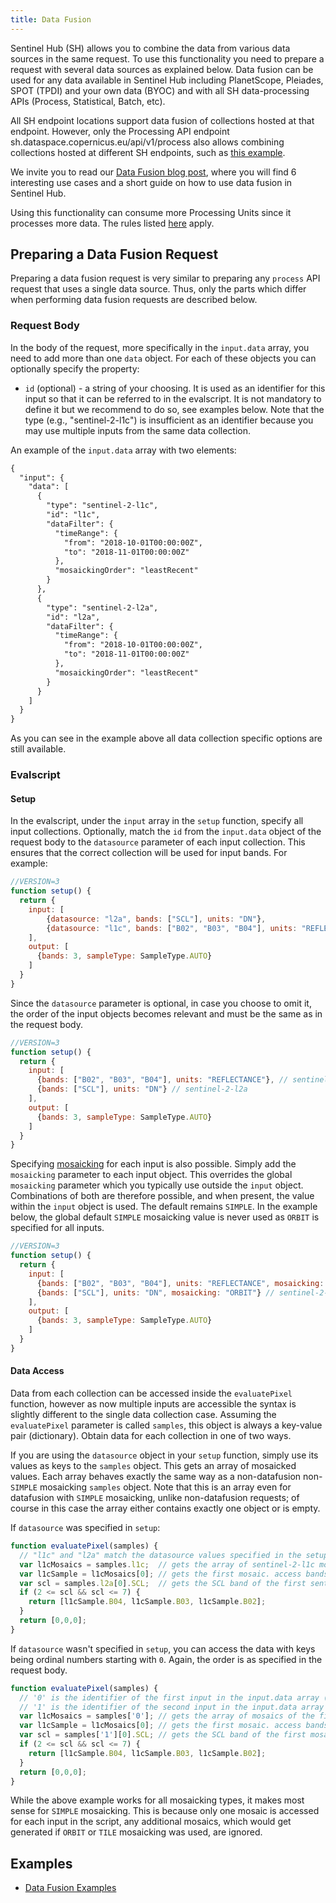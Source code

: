 ```yaml
---
title: Data Fusion
---
```


Sentinel Hub (SH) allows you to combine the data from various data
sources in the same request. To use this functionality you need to
prepare a request with several data sources as explained below. Data
fusion can be used for any data available in Sentinel Hub including
PlanetScope, Pleiades, SPOT (TPDI) and your own data (BYOC) and with all
SH data-processing APIs (Process, Statistical, Batch, etc).

All SH endpoint locations support data fusion of collections hosted at
that endpoint. However, only the Processing API endpoint
sh.dataspace.copernicus.eu/api/v1/process also allows combining
collections hosted at different SH endpoints, such as [this
example](/APIs/SentinelHub/Process/Examples/DataFusion.qmd#pan-sharpen-landsat-8-with-sentinel-2).

We invite you to read our [Data Fusion blog
post](https://medium.com/sentinel-hub/data-fusion-combine-satellite-datasets-to-unlock-new-possibilities-26356c481169){target="_blank"},
where you will find 6 interesting use cases and a short guide on how to
use data fusion in Sentinel Hub.

::: callout-note
Using this functionality can consume more Processing Units since it
processes more data. The rules listed
[here](/APIs/SentinelHub/Overview/ProcessingUnit.qmd) apply.
:::

## Preparing a Data Fusion Request

Preparing a data fusion request is very similar to preparing any
`process` API request that uses a single data source. Thus, only the
parts which differ when performing data fusion requests are described
below.

### Request Body

In the body of the request, more specifically in the `input.data` array,
you need to add more than one `data` object. For each of these objects
you can optionally specify the property:

-   `id` (optional) - a string of your choosing. It is used as an
    identifier for this input so that it can be referred to in the
    evalscript. It is not mandatory to define it but we recommend to do
    so, see examples below. Note that the type (e.g.,
    \"sentinel-2-l1c\") is insufficient as an identifier because you may
    use multiple inputs from the same data collection.

An example of the `input.data` array with two elements:

``` default
{
  "input": {
    "data": [
      {
        "type": "sentinel-2-l1c",
        "id": "l1c",
        "dataFilter": {
          "timeRange": {
            "from": "2018-10-01T00:00:00Z",
            "to": "2018-11-01T00:00:00Z"
          },
          "mosaickingOrder": "leastRecent"
        }
      },
      {
        "type": "sentinel-2-l2a",
        "id": "l2a",
        "dataFilter": {
          "timeRange": {
            "from": "2018-10-01T00:00:00Z",
            "to": "2018-11-01T00:00:00Z"
          },
          "mosaickingOrder": "leastRecent"
        }
      }
    ]
  }
}
```

As you can see in the example above all data collection specific options
are still available.

### Evalscript

#### Setup

In the evalscript, under the `input` array in the `setup` function,
specify all input collections. Optionally, match the `id` from the
`input.data` object of the request body to the `datasource` parameter of
each input collection. This ensures that the correct collection will be
used for input bands. For example:

``` javascript
//VERSION=3
function setup() {
  return {
    input: [
        {datasource: "l2a", bands: ["SCL"], units: "DN"},
        {datasource: "l1c", bands: ["B02", "B03", "B04"], units: "REFLECTANCE"}
    ],
    output: [
      {bands: 3, sampleType: SampleType.AUTO}
    ]
  }
}
```

Since the `datasource` parameter is optional, in case you choose to omit
it, the order of the input objects becomes relevant and must be the same
as in the request body.

``` javascript
//VERSION=3
function setup() {
  return {
    input: [
      {bands: ["B02", "B03", "B04"], units: "REFLECTANCE"}, // sentinel-2-l1c
      {bands: ["SCL"], units: "DN"} // sentinel-2-l2a
    ],
    output: [
      {bands: 3, sampleType: SampleType.AUTO}
    ]
  }
}
```

Specifying [mosaicking](/APIs/SentinelHub/Evalscript/V3.qmd#mosaicking)
for each input is also possible. Simply add the `mosaicking` parameter
to each input object. This overrides the global `mosaicking` parameter
which you typically use outside the `input` object. Combinations of both
are therefore possible, and when present, the value within the `input`
object is used. The default remains `SIMPLE`. In the example below, the
global default `SIMPLE` mosaicking value is never used as `ORBIT` is
specified for all inputs.

``` javascript
//VERSION=3
function setup() {
  return {
    input: [
      {bands: ["B02", "B03", "B04"], units: "REFLECTANCE", mosaicking: "ORBIT"}, // sentinel-2-l1c
      {bands: ["SCL"], units: "DN", mosaicking: "ORBIT"} // sentinel-2-l2a
    ],
    output: [
      {bands: 3, sampleType: SampleType.AUTO}
    ]
  }
}
```

#### Data Access

Data from each collection can be accessed inside the `evaluatePixel`
function, however as now multiple inputs are accessible the syntax is
slightly different to the single data collection case. Assuming the
`evaluatePixel` parameter is called `samples`, this object is always a
key-value pair (dictionary). Obtain data for each collection in one of
two ways.

If you are using the `datasource` object in your `setup` function,
simply use its values as keys to the `samples` object. This gets an
array of mosaicked values. Each array behaves exactly the same way as a
non-datafusion non-`SIMPLE` mosaicking `samples` object. Note that this
is an array even for datafusion with `SIMPLE` mosaicking, unlike
non-datafusion requests; of course in this case the array either
contains exactly one object or is empty.

If `datasource` was specified in `setup`:

``` javascript
function evaluatePixel(samples) {
  // "l1c" and "l2a" match the datasource values specified in the setup function
  var l1cMosaics = samples.l1c;  // gets the array of sentinel-2-l1c mosaics
  var l1cSample = l1cMosaics[0]; // gets the first mosaic. access bands from this object
  var scl = samples.l2a[0].SCL;  // gets the SCL band of the first sentinel-2-l2a mosaic
  if (2 <= scl && scl <= 7) {
    return [l1cSample.B04, l1cSample.B03, l1cSample.B02];
  }
  return [0,0,0];
}
```

If `datasource` wasn\'t specified in `setup`, you can access the data
with keys being ordinal numbers starting with `0`. Again, the order is
as specified in the request body.

``` javascript
function evaluatePixel(samples) {
  // '0' is the identifier of the first input in the input.data array (sentinel-2-l1c)
  // '1' is the identifier of the second input in the input.data array (sentinel-2-l2a)
  var l1cMosaics = samples['0']; // gets the array of mosaics of the first input (sentinel-2-l1c)
  var l1cSample = l1cMosaics[0]; // gets the first mosaic. access bands from this object
  var scl = samples['1'][0].SCL; // gets the SCL band of the first mosaic of the second input (sentinel-2-l2a)
  if (2 <= scl && scl <= 7) {
    return [l1cSample.B04, l1cSample.B03, l1cSample.B02];
  }
  return [0,0,0];
}
```

::: callout-note
While the above example works for all mosaicking types, it makes most
sense for `SIMPLE` mosaicking. This is because only one mosaic is
accessed for each input in the script, any additional mosaics, which
would get generated if `ORBIT` or `TILE` mosaicking was used, are
ignored.
:::

## Examples

-   [Data Fusion
    Examples](/APIs/SentinelHub/Process/Examples/DataFusion.qmd)
